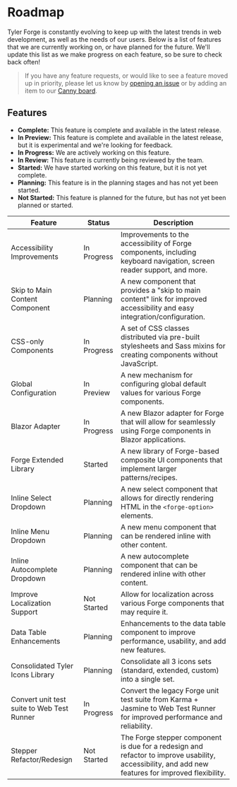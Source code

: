 
<Meta title="About/Roadmap" />

# Roadmap

Tyler Forge is constantly evolving to keep up with the latest trends in web development, as well as the needs of our users. Below is a
list of features that we are currently working on, or have planned for the future. We'll update this list as we make progress on each
feature, so be sure to check back often!

> If you have any feature requests, or would like to see a feature moved up in priority, please let us know by [opening an issue][1]
> or by adding an item to our [Canny board][2].

## Features

- **Complete:** This feature is complete and available in the latest release.
- **In Preview:** This feature is complete and available in the latest release, but it is experimental and we're looking for feedback.
- **In Progress:** We are actively working on this feature.
- **In Review:** This feature is currently being reviewed by the team.
- **Started:** We have started working on this feature, but it is not yet complete.
- **Planning:** This feature is in the planning stages and has not yet been started.
- **Not Started:** This feature is planned for the future, but has not yet been planned or started.

| Feature                                              | Status            | Description
| -----------------------------------------------------| ----------------- | -----------
| Accessibility Improvements                           | In Progress       | Improvements to the accessibility of Forge components, including keyboard navigation, screen reader support, and more.
| Skip to Main Content Component                       | Planning          | A new component that provides a "skip to main content" link for improved accessibility and easy integration/configuration.
| CSS-only Components                                  | In Progress       | A set of CSS classes distributed via pre-built stylesheets and Sass mixins for creating components without JavaScript.
| Global Configuration                                 | In Preview        | A new mechanism for configuring global default values for various Forge components.
| Blazor Adapter                                       | In Progress       | A new Blazor adapter for Forge that will allow for seamlessly using Forge components in Blazor applications.
| Forge Extended Library                               | Started           | A new library of Forge-based composite UI components that implement larger patterns/recipes.
| Inline Select Dropdown                               | Planning          | A new select component that allows for directly rendering HTML in the `<forge-option>` elements.
| Inline Menu Dropdown                                 | Planning          | A new menu component that can be rendered inline with other content.
| Inline Autocomplete Dropdown                         | Planning          | A new autocomplete component that can be rendered inline with other content.
| Improve Localization Support                         | Not Started       | Allow for localization across various Forge components that may require it.
| Data Table Enhancements                              | Planning          | Enhancements to the data table component to improve performance, usability, and add new features.
| Consolidated Tyler Icons Library                     | Planning          | Consolidate all 3 icons sets (standard, extended, custom) into a single set.
| Convert unit test suite to Web Test Runner           | In Progress       | Convert the legacy Forge unit test suite from Karma + Jasmine to Web Test Runner for improved performance and reliability.
| Stepper Refactor/Redesign                            | Not Started       | The Forge stepper component is due for a redesign and refactor to improve usability, accessibility, and add new features for improved flexibility.

[1]: https://github.com/tyler-technologies-oss/forge/issues
[2]: https://tylerforge.canny.io/feature-requests

<style>
{`
table {
  width: 100%;
  border-collapse: collapse;
}

td:first-child {
  width: 250px;
}

td:first-child,
td:nth-child(2) {
  white-space: nowrap;
}
`}
</style>